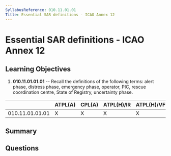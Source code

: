 ```yaml
---
SyllabusReference: 010.11.01.01
Title: Essential SAR definitions - ICAO Annex 12
---
```


# Essential SAR definitions - ICAO Annex 12

## Learning Objectives

1.  **010.11.01.01.01** -- Recall the definitions of the following terms: alert
    phase, distress phase, emergency phase, operator, PIC, rescue coordination
    centre, State of Registry, uncertainty phase.

|                 | ATPL(A) | CPL(A) | ATPL(H)/IR | ATPL(H)/VFR | CPL(H) | IR | CBIR(A) |
| --------------- | ------- | ------ | ---------- | ----------- | ------ | -- | ------- |
| 010.11.01.01.01 | X       | X      | X          | X           | X      |    |         |

## Summary

## Questions
